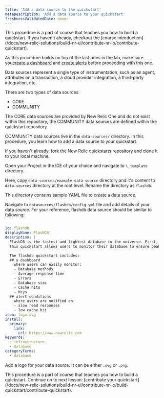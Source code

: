 ```yaml
---
title: 'Add a data source to the quickstart'
metaDescription: 'Add a data source to your quickstart'
freshnessValidatedDate: never
---
```


<Callout variant="tip">
This procedure is a part of course that teaches you how to build a quickstart. If you haven't already, checkout the [course introduction](/docs/new-relic-solutions/build-nr-ui/contribute-nr-io/contribute-quickstart).

As this procedure builds on top of the last ones in the lab, make sure you[create a dashboard](/docs/new-relic-solutions/build-nr-ui/contribute-nr-io/create-a-dashboard) and [create alerts](/docs/new-relic-solutions/build-nr-ui/contribute-nr-io/create-alerts/) before proceeding with this one.
</Callout>

Data sources represent a single type of instrumentation, such as an agent, attributes on a transaction, a cloud provider integration, a third-party integration, etc. 

There are two types of data sources:

- CORE
- COMMUNITY

The CORE data sources are provided by New Relic One and do not exist within this repository, the COMMUNITY data sources are defined within the quickstart repository.

COMMUNITY data sources live in the `data-sources/` directory. In this procedure, you learn how to add a data source to your quickstart.

<Steps>

<Step>

If you haven't already, fork the [New Relic quickstarts](https://github.com/newrelic/newrelic-quickstarts) repository and clone it to your local machine.

</Step>

<Step>

Open your Project in the IDE of your choice and navigate to `\_template` directory. 

</Step>

<Step>

Here, copy `data-sources/example-data-source` directory and it's content to `data-sources` directory at the root level. Rename the directory as `flashdb`.

This directory contains sample YAML file to create a data source. 

</Step>

<Step>

Navigate to `datasources/flashdb/config.yml` file and add details of your data source. For your reference, flashdb data source should be similar to following:

```yml

id: flashdb
displayName: FlashDB
description: |
  FlashDB is the fastest and lightest database in the universe. First, it can handle a large number of concurrent users without slowing down. Second, it has a very low latency, so queries are processed quickly. And finally, it scales easily as your data grows.
  This quickstart allows users to monitor their database to ensure peak performance. It also notifies you if there's any problem the database. 
  
  The flashdb quickstart includes: 
  ## a dashboard 
    where users can easily monitor:
    - Database methods
    - Average response time
    - Errors
    - Database size
    - Cache hits
    - Keys
  ## alert conditions
    where users are notified on:
    - slow read responses
    - low cache hit 
icon: logo.svg
install:
  primary:
    link:
      url: https://www.newrelic.com
keywords:
  - infrastructure
  - database
categoryTerms:
  - database

```

</Step>

<Step>

Add a logo for your data source. It can be either `.svg` or `.png`. 

</Step>

</Steps>

<Callout variant="tip">
    This procedure is a part of course that teaches you how to build a quickstart. Continue on to next lesson: [contribute your quickstart](/docs/new-relic-solutions/build-nr-ui/contribute-nr-io/build-quickstart/contribute-quickstart).
</Callout>

